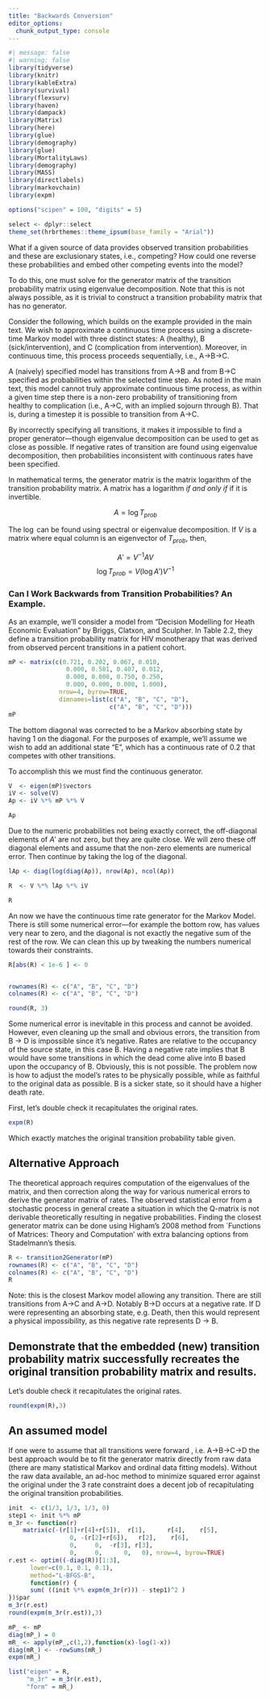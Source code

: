 ```yaml
---
title: "Backwards Conversion"
editor_options: 
  chunk_output_type: console
---
```


```r
#| message: false
#| warning: false
library(tidyverse)
library(knitr)
library(kableExtra)
library(survival)
library(flexsurv)
library(haven)
library(dampack)
library(Matrix)
library(here)
library(glue)
library(demography)
library(glue)
library(MortalityLaws)
library(demography)
library(MASS)
library(directlabels)
library(markovchain)
library(expm)

options("scipen" = 100, "digits" = 5)

select <- dplyr::select
theme_set(hrbrthemes::theme_ipsum(base_family = "Arial"))
```

What if a given source of data provides observed transition probabilities and these are exclusionary states, i.e., competing? How could one reverse these probabilities and embed other competing events into the model?

To do this, one must solve for the generator matrix of the transition probability matrix using eigenvalue decomposition. Note that this is not always possible, as it is trivial to construct a transition probability matrix that has no generator.

Consider the following, which builds on the example provided in the main text. We wish to approximate a continuous time process using a discrete-time Markov model with three distinct states: A (healthy), B (sick/intervention), and C (complication from intervention). Moreover, in continuous time, this process proceeds sequentially, i.e., A-\>B-\>C.

A (naively) specified model has transitions from A-\>B and from B-\>C specified as probabilities within the selected time step. As noted in the main text, this model cannot truly approximate continuous time process, as within a given time step there is a non-zero probability of transitioning from healthy to complication (i.e., A-\>C, with an implied sojourn through B). That is, during a timestep it is possible to transition from A-\>C.

By incorrectly specifying all transitions, it makes it impossible to find a proper generator---though eigenvalue decomposition can be used to get as close as possible. If negative rates of transition are found using eigenvalue decomposition, then probabilities inconsistent with continuous rates have been specified.

In mathematical terms, the generator matrix is the matrix logarithm of the transition probability matrix. A matrix has a logarithm *if and only if* if it is invertible.

$$ A = \log T_{prob} $$

The $\log$ can be found using spectral or eigenvalue decomposition. If $V$ is a matrix where equal column is an eigenvector of $T_{prob}$, then,

$$A' = V^{-1} A V$$ $$\log T_{prob} = V (\log A') V^{-1}$$

### Can I Work Backwards from Transition Probabilities? An Example.

As an example, we'll consider a model from "Decision Modelling for Heath Economic Evaluation" by Briggs, Clatxon, and Sculpher. In Table 2.2, they define a transition probability matrix for HIV monotherapy that was derived from observed percent transitions in a patient cohort.

```r
mP <- matrix(c(0.721, 0.202, 0.067, 0.010,
                0.000, 0.581, 0.407, 0.012,
                0.000, 0.000, 0.750, 0.250,
                0.000, 0.000, 0.000, 1.000), 
              nrow=4, byrow=TRUE,
              dimnames=list(c("A", "B", "C", "D"),
                            c("A", "B", "C", "D")))
mP 
```

The bottom diagonal was corrected to be a Markov absorbing state by having 1 on the diagonal. For the purposes of example, we'll assume we wish to add an additional state "E", which has a continuous rate of 0.2 that competes with other transitions.

To accomplish this we must find the continuous generator.

```r
V  <- eigen(mP)$vectors
iV <- solve(V)
Ap <- iV %*% mP %*% V

Ap
```

Due to the numeric probabilities not being exactly correct, the off-diagonal elements of $A'$ are not zero, but they are quite close. We will zero these off diagonal elements and assume that the non-zero elements are numerical error. Then continue by taking the log of the diagonal.

```r
lAp <- diag(log(diag(Ap)), nrow(Ap), ncol(Ap))

R  <- V %*% lAp %*% iV

R 
```

An now we have the continuous time rate generator for the Markov Model. There is still some numerical error---for example the bottom row, has values very near to zero, and the diagonal is not exactly the negative sum of the rest of the row. We can clean this up by tweaking the numbers numerical towards their constraints.

```r
R[abs(R) < 1e-6 ] <- 0


rownames(R) <- c("A", "B", "C", "D")
colnames(R) <- c("A", "B", "C", "D")

round(R, 3)
```

Some numerical error is inevitable in this process and cannot be avoided. However, even cleaning up the small and obvious errors, the transition from B -\> D is impossible since it's negative. Rates are relative to the occupancy of the source state, in this case B. Having a negative rate implies that B would have some transitions in which the dead come alive into B based upon the occupancy of B. Obviously, this is not possible. The problem now is how to adjust the model's rates to be physically possible, while as faithful to the original data as possible. B is a sicker state, so it should have a higher death rate.

First, let's double check it recapitulates the original rates.

```r
expm(R)
```

Which exactly matches the original transition probability table given.

## Alternative Approach

The theoretical approach requires computation of the eigenvalues of the matrix, and then correction along the way for various numerical errors to derive the generator matrix of rates. The observed statistical error from a stochastic process in general create a situation in which the Q-matrix is not derivable theoretically resulting in negative probabilities. Finding the closest generator matrix can be done using Higham's 2008 method from \`Functions of Matrices: Theory and Computation' with extra balancing options from Stadelmann's thesis.

```r

R <- transition2Generator(mP)
rownames(R) <- c("A", "B", "C", "D")
colnames(R) <- c("A", "B", "C", "D")
R
```

Note: this is the closest Markov model allowing any transition. There are still transitions from A-\>C and A-\>D. Notably B-\>D occurs at a negative rate. If D were representing an absorbing state, e.g. Death, then this would represent a physical impossibility, as this negative rate represents D -\> B.

## Demonstrate that the embedded (new) transition probability matrix successfully recreates the original transition probability matrix and results.

Let's double check it recapitulates the original rates.

```r
round(expm(R),3)
```

## An assumed model

If one were to assume that all transitions were forward , i.e. A-\>B-\>C-\>D the best approach would be to fit the generator matrix directly from raw data (there are many statistical Markov and ordinal data fitting models). Without the raw data available, an ad-hoc method to minimize squared error against the original under the 3 rate constraint does a decent job of recapitulating the original transition probabilities.

```r
init  <- c(1/3, 1/3, 1/3, 0)
step1 <- init %*% mP
m_3r <- function(r)
    matrix(c(-(r[1]+r[4]+r[5]),  r[1],      r[4],    r[5],
                 0, -(r[2]+r[6]),   r[2],    r[6],
                 0,     0,  -r[3], r[3],
                 0,     0,      0,   0), nrow=4, byrow=TRUE)
r.est <- optim((-diag(R))[1:3],
      lower=c(0.1, 0.1, 0.1),
      method="L-BFGS-B",
      function(r) {
      sum( ((init %*% expm(m_3r(r))) - step1)^2 )
})$par
m_3r(r.est)
round(expm(m_3r(r.est)),3)
```

```r
mP_ <- mP
diag(mP_) = 0
mR_ <- apply(mP_,c(1,2),function(x)-log(1-x))
diag(mR_) <- -rowSums(mR_)
expm(mR_)

list("eigen" = R,
     "m_3r" = m_3r(r.est),
     "form" = mR_)


```
